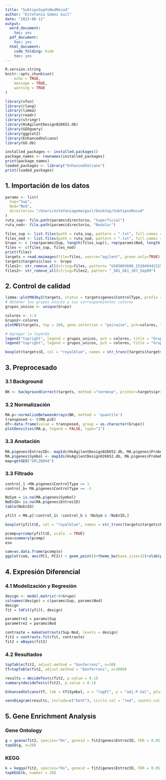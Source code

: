 ```yaml
---
title: "SubtipoSupVsNodRecod"
author: "Estefanía Gómez Guil"
date: "2023-06-11"
output:
  word_document:
    toc: yes
  pdf_document:
    toc: yes
  html_document:
    code_folding: hide
    toc: yes
---
```



```r
R.version.string
knitr::opts_chunk$set(
	echo = TRUE,
	message = TRUE,
	warning = TRUE
)

library(xfun)
library(rlang)
library(limma)
library(readr)
library(stringr)
library(HsAgilentDesign026652.db)
library(GEOquery)
library(ggplot2)
library(EnhancedVolcano)
library(GO.db)

installed_packages <- installed.packages()
package_names <- rownames(installed_packages)
print(package_names)
loaded_packages <- library("EnhancedVolcano")
print(loaded_packages)
```

## 1. Importación de los datos
```r
params <- list(
  Sup="Sup",
  Nod="Nod",
  directorio= "/Users/estefaniagomezguil/Desktop/SubtiposRecod"
)
ruta_sup<- file.path(params$directorio, "Superficial")
ruta_nod<- file.path(params$directorio, "Nodular")

files_sup <- list.files(path = ruta_sup, pattern = ".txt", full.names = TRUE)
files_nod <- list.files(path = ruta_nod, pattern = ".txt", full.names = TRUE)
Grupo <- c (rep(params$Sup, length(files_sup)), rep(params$Nod, length(files_nod)))
files <- c(files_sup, files_nod)
print(files)
targets = read.maimages(file=files, source="agilent", green.only=TRUE)
targets$targets$class <- Grupo
files2<- str_remove_all(string=files, pattern= "US85003608_253949442215")
files2<- str_remove_all(string=files2, patter= "_S01_GE1_107_Sep09")

```

## 2. Control de calidad

```r
limma::plotMA3by2(targets, status = targets$genes$ControlType, prefix = "MA", device = "pdf")
# Obtener los grupos únicos y sus correspondientes colores
grupos_unicos <- unique(Grupo)

colores <- 1:4
Grupo2<-colores
plotMDS(targets, top = 100, gene.selection = "pairwise", pch=colores, type="p", plot = TRUE)

# Agregar la leyenda
legend("topright", legend = grupos_unicos, pch = colores, title = "Grupos")
legend("topright", legend = grupos_unicos, pch = colores, title = "Grupos")

boxplot(targets$E, col = "royalblue", names = str_trunc(targets$targets$FileName, width = 10, side = "left"))
```


## 3. Preprocesado

### 3.1 Background
```r
BK <- backgroundCorrect(targets, method ="normexp", printer=targets$printer, verbose=TRUE)
```

### 3.2 Normalización
```r
MA.p<-normalizeBetweenArrays(BK, method = 'quantile')
transposed <- t(MA.p$E)
df<-data.frame(value = transposed, group = as.character(Grupo))
plotDensities(MA.p, legend = FALSE, type="1")
```


### 3.3 Anotación
```r
MA.p$genes$EntrezID<- mapIds(HsAgilentDesign026652.db, MA.p$genes$ProbeName, keytype = "PROBEID", column = "ENTREZID")
MA.p$genes$Symbol <- mapIds(HsAgilentDesign026652.db, MA.p$genes$ProbeName, keytype = "PROBEID", column = "SYMBOL")
map=getGEO("GPL20844")
```
### 3.3 Filtrado
```r
control_1 =MA.p$genes$ControlType == 1
control_b= MA.p$genes$ControlType == -1
```

```r
NoSym = is.na(MA.p$genes$Symbol)
NoEnID= is.na(MA.p$genes$EntrezID)
table(NoEnID)
```

```r
yfilt = MA.p[!control_1& !control_b & !NoSym & !NoEnID,]
```

```r
boxplot(yfilt$E, col = "royalblue", names = str_trunc(targets$targets$FileName, width = 10, side = "left"))
```

```r
pcomp=prcomp(yfilt$E, scale. = TRUE)
eso=summary(pcomp)
eso
```

```r
com=as.data.frame(pcomp$x)
ggplot(com, aes(PC1, PC2)) + geom_point()+theme_bw(base_size=32)+xlab(paste("PC1:",eso$importance[2,1])) + ylab(paste("PC2:",eso$importance[2,2]))+theme(legend.position="top")
```


## 4. Expresión Diferencial


### 4.1 Modelización y Regresión

```r
design <- model.matrix(~0+Grupo)
colnames(design) = c(params$Sup, params$Nod)
design
fit = lmFit(yfilt, design)
```

```r
parametre1 = params$Sup
parametre2 = params$Nod

contraste = makeContrasts(Sup-Nod, levels = design)
fit2 = contrasts.fit(fit, contraste)
fit2 = eBayes(fit2)

```


### 4.2 Resultados

```r
topTable(fit2, adjust.method = "bonferroni", n=30)
tT=topTable(fit2, adjust.method = "bonferroni", n=3000)

results = decideTests(fit2, p.value = 0.1)
summary(decideTests(fit2), p.value = 0.1)
```


```r
EnhancedVolcano(tT, lab = tT$Symbol, x = "logFC", y = "adj.P.Val", pCutoff = 0.05, FCcutoff=2, labSize = 6.0, ylim=0.95)
```





```r
vennDiagram(results, include=c("both"), circle.col = "red", counts.col = "blue", names = c("CHD9-CTL"))
```



## 5. Gene Enrichment Analysis


### Gene Ontology

```r
g = goana(fit2, species="Hs", geneid = fit2$genes$EntrezID, FDR = 0.05)
topGO(g, n=20)
```


### KEGG

```r
k = kegga(fit2, species="Hs", geneid = fit2$genes$EntrezID, FDR = 0.05)
topKEGG(k, number = 20)
```